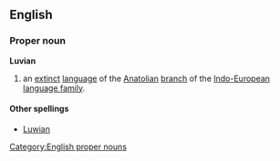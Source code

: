 ==English==
{{wikipedia}}
===Proper noun===
'''Luvian'''
# an [[extinct]] [[language]] of the [[Anatolian]] [[branch]] of the [[Indo-European]] [[language family]].

[[Category:English proper nouns]]

====Other spellings====
*[[Luwian]]